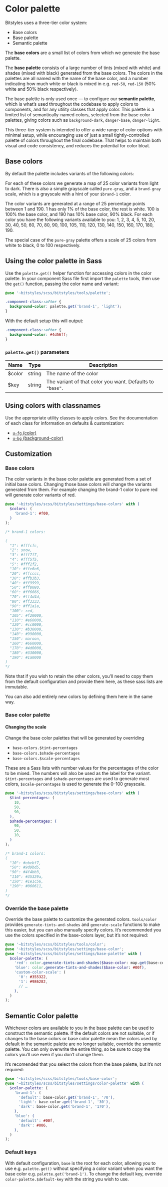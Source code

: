
<Meta title="Design Tokens/Color palette" />

# Color palette

Bitstyles uses a three-tier color system:

- Base colors
- Base palette
- Semantic palette

The **base colors** are a small list of colors from which we generate the base palette.

The **base palette** consists of a large number of tints (mixed with white) and shades (mixed with black) generated from the base colors. The colors in the palettes are all named with the name of the base color, and a number indicating how much white or black is mixed in e.g. `red-50`, `red-150` (50% white and 50% black respectively).

The base palette is only used once — to configure our **semantic palette**, which is what’s used throughout the codebase to apply colors to components, and for any utility classes that apply color. This palette is a limited list of semantically-named colors, selected from the base color palettes, giving colors such as `background-dark`, `danger-base`, `danger-light`.

This three-tier system is intended to offer a wide range of color options with minimal setup, while encouraging use of just a small tightly-controlled palette of colors throughout the final codebase. That helps to maintain both visual and code consistency, and reduces the potential for color bloat.

<Story id="base-colors--color-palette" />

## Base colors

By default the palette includes variants of the following colors:

<Story id="base-colors--base-colors" />

For each of these colors we generate a map of 25 color variants from light to dark. There is also a simple grayscale called `pure-gray`, and a `brand-gray` scale, which is a grayscale with a hint of your `$brand-1` color.

The color variants are generated at a range of 25 percentage points between 1 and 190. 1 has only 1% of the base color, the rest is white. 100 is 100% the base color, and 190 has 10% base color, 90% black. For each color you have the following variants available to you: 1, 2, 3, 4, 5, 10, 20, 30, 40, 50, 60, 70, 80, 90, 100, 105, 110, 120, 130, 140, 150, 160, 170, 180, 190.

The special case of the `pure-gray` palette offers a scale of 25 colors from white to black, 0 to 100 respectively.

<Story id="base-colors--base-palette" />

## Using the color palette in Sass

Use the `palette.get()` helper function for accessing colors in the color palette. In your component Sass file first import the `palette` tools, then use the `get()` function, passing the color name and variant:

```scss
@use '~bitstyles/scss/bitstyles/tools/palette';

.component-class::after {
  background-color: palette.get('brand-1', 'light');
}
```

With the default setup this will output:

```css
.component-class::after {
  background-color: #4d56ff;
}
```

### `palette.get()` parameters

| Name   | Type   | Description                                               |
| ------ | ------ | --------------------------------------------------------- |
| $color | string | The name of the color                                     |
| $key   | string | The variant of that color you want. Defaults to `"base"`. |

## Using colors with classnames

Use the appropriate utility classes to apply colors. See the documentation of each class for information on defaults & customization:

- [`u-fg` (color)](/docs/utilities-color--brand-1)
- [`u-bg` (background-color)](/docs/utilities-background-color--background)

## Customization

### Base colors

The color variants in the base color palette are generated from a set of initial base colors. Changing those base colors will change the variants generated from them. For example changing the brand-1 color to pure red will generate color variants of red.

```scss
@use '~bitstyles/scss/bitstyles/settings/base-colors' with (
  $colors: (
    'brand-1': #f00,
  )
);

/* brand-1 colors:

(
  "1": #fffcfc,
  "2": snow,
  "3": #fff7f7,
  "4": #fff5f5,
  "5": #fff2f2,
  "10": #ffe6e6,
  "20": #ffcccc,
  "30": #ffb3b3,
  "40": #ff9999,
  "50": #ff8080,
  "60": #ff6666,
  "70": #ff4d4d,
  "80": #ff3333,
  "90": #ff1a1a,
  "100": red,
  "105": #f20000,
  "110": #e60000,
  "120": #cc0000,
  "130": #b30000,
  "140": #990000,
  "150": maroon,
  "160": #660000,
  "170": #4d0000,
  "180": #330000,
  "190": #1a0000
)
*/
```

Note that if you wish to retain the other colors, you’ll need to copy them from the default configuration and provide them here, as these sass lists are immutable.

You can also add entirely new colors by defining them here in the same way.

### Base color palette

#### Changing the scale

Change the base color palettes that will be generated by overriding

- `base-colors.$tint-percentages`
- `base-colors.$shade-percentages`
- `base-colors.$scale-percentages`

These are a Sass lists with number values for the percentages of the color to be mixed. The numbers will also be used as the label for the variant. `$tint-percentages` and `$shade-percentages` are used to generate most colors, `$scale-percentages` is used to generate the 0–100 grayscale.

```scss
@use '~bitstyles/scss/bitstyles/settings/base-colors' with (
  $tint-percentages: (
    10,
    50,
    90,
  ),
  $shade-percentages: (
    90,
    50,
    10,
  )
);

/* brand-1 colors:
(
  "10": #ebebf7,
  "50": #9d9bd5,
  "90": #4f4bb3,
  "110": #35329a,
  "150": #1e1c56,
  "190": #060611,
)
*/
```

### Override the base palette

Override the base palette to customize the generated colors. `tools/color` provides `generate-tints-and-shades` and `generate-scale` functions to make this easier, but you can also manually specify colors. It’s recommended you use the colors specified in the base-colors layer, but it’s not required:

```scss
@use '~bitstyles/scss/bitstyles/tools/color';
@use '~bitstyles/scss/bitstyles/settings/base-color';
@use '~bitstyles/scss/bitstyles/settings/base-palette' with (
  $color-palette: (
    'red': color.generate-tints-and-shades($base-color: map.get(base-colors.$colors, 'red')),
    'blue': color.generate-tints-and-shades($base-color: #00f),
    'custom-color-scale': (
      '0': #355322,
      '1': #986282,
      // …
    ),
  )
);
```

## Semantic Color palette

Whichever colors are available to you in the base palette can be used to construct the semantic palette. If the default colors are not suitable, or if changes to the base colors or base color palette mean the colors used by default in the semantic palette are no longer suitable, override the semantic palette. You can only overwrite the entire thing, so be sure to copy the colors you’ll use even if you don’t change them.

It’s recomended that you select the colors from the base palette, but it’s not required:

```scss
@use '~bitstyles/scss/bitstyles/tools/base-color';
@use '~bitstyles/scss/bitstyles/settings/color-palette' with (
  $color-palette: (
    'brand-1': (
      'default': base-color.get('brand-1', '70'),
      'light': base-color.get('brand-1', '30'),
      'dark': base-color.get('brand-1', '170'),
    ),
    'blue': (
      'default': #00f,
      'dark': #006,
    ),
  )
);
```

### Default keys

With default configuration, `base` is the root for each color, allowing you to use e.g. `palette.get()` without specifying a color variant when you want the base color e.g. `palette.get('brand-1')`. To change the default key, override `color-palette.$default-key` with the string you wish to use.
